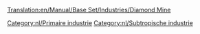 [[Translation:en/Manual/Base Set/Industries/Diamond Mine]]

{{nl/Industrieën|image=en/Diamondmine.png
|name=Diamantmijn
|climates=[[nl/Manual/Klimaat#Subtropisch|Subtropisch]]
|accepts=Niets
|produces=[[nl/Manual/Base Set/Cargos/Diamanten|Diamanten]]
|notes=Niet aanwezig in andere klimaten.
}}

{{nl/Navbox Industrieën}}
[[Category:nl/Primaire industrie]]
[[Category:nl/Subtropische industrie]]
